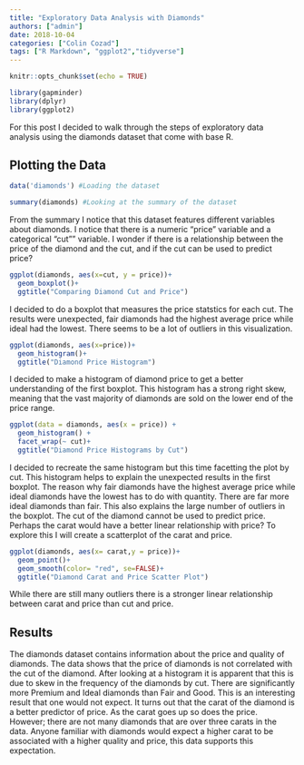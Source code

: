 ```yaml
---
title: "Exploratory Data Analysis with Diamonds"
authors: ["admin"]
date: 2018-10-04
categories: ["Colin Cozad"]
tags: ["R Markdown", "ggplot2","tidyverse"]
---
```


```r
knitr::opts_chunk$set(echo = TRUE)

library(gapminder)
library(dplyr)
library(ggplot2)
```

For this post I decided to walk through the steps of exploratory data analysis using the diamonds dataset that come with base R.

## Plotting the Data

```r
data('diamonds') #Loading the dataset

summary(diamonds) #Looking at the summary of the dataset
```

From the summary I notice that this dataset features different variables about diamonds. I notice that there is a numeric "price" variable and a categorical "cut"" variable. I wonder if there is a relationship between the price of the diamond and the cut, and if the cut can be used to predict price? 

```r
ggplot(diamonds, aes(x=cut, y = price))+
  geom_boxplot()+
  ggtitle("Comparing Diamond Cut and Price")
```

I decided to do a boxplot that measures the price statstics for each cut. The results were unexpected, fair diamonds had the highest average price while ideal had the lowest. There seems to be a lot of outliers in this visualization. 

```r
ggplot(diamonds, aes(x=price))+
  geom_histogram()+
  ggtitle("Diamond Price Histogram")
```

I decided to make a histogram of diamond price to get a better understanding of the first boxplot. This histogram has a strong right skew, meaning that the vast majority of diamonds are sold on the lower end of the price range. 

```r
ggplot(data = diamonds, aes(x = price)) +
  geom_histogram() +
  facet_wrap(~ cut)+
  ggtitle("Diamond Price Histograms by Cut")
```

I decided to recreate the same histogram but this time facetting the plot by cut. This histogram helps to explain the unexpected results in the first boxplot. The reason why fair diamonds have the highest average price while ideal diamonds have the lowest has to do with quantity. There are far more ideal diamonds than fair. This also explains the large number of outliers in the boxplot. The cut of the diamond cannot be used to predict price. Perhaps the carat would have a better linear relationship with price? To explore this I will create a scatterplot of the carat and price. 

```r
ggplot(diamonds, aes(x= carat,y = price))+
  geom_point()+
  geom_smooth(color= "red", se=FALSE)+
  ggtitle("Diamond Carat and Price Scatter Plot")
```

While there are still many outliers there is a stronger linear relationship between carat and price than cut and price.

## Results

The diamonds dataset contains information about the price and quality of diamonds. The data shows that the price of diamonds is not correlated with the cut of the diamond. After looking at a histogram it is apparent that this is due to skew in the frequency of the diamonds by cut. There are significantly more Premium and Ideal diamonds than Fair and Good. This is an interesting result that one would not expect. It turns out that the carat of the diamond is a better predictor of price. As the carat goes up so does the price. However; there are not many diamonds that are over three carats in the data. Anyone familiar with diamonds would expect a higher carat to be associated with a higher quality and price, this data supports this expectation.